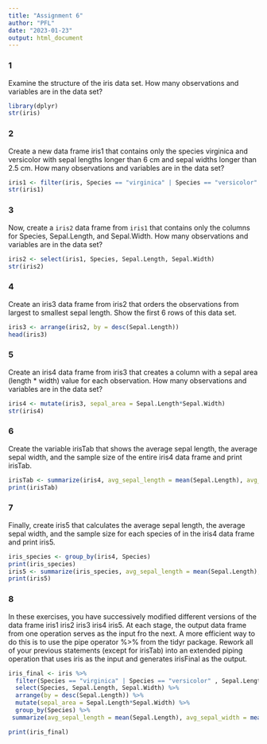 ```yaml
---
title: "Assignment 6"
author: "PFL"
date: "2023-01-23"
output: html_document
---
```


### 1 
Examine the structure of the iris data set. How many observations and variables are in the data set?

```r
library(dplyr)
str(iris)

```

### 2  
Create a new data frame iris1 that contains only the species virginica and versicolor with sepal lengths longer than 6 cm and sepal widths longer than 2.5 cm. How many observations and variables are in the data set?

```r
iris1 <- filter(iris, Species == "virginica" | Species == "versicolor" , Sepal.Length>6 , Sepal.Width>2.5)
str(iris1)
```

### 3 
Now, create a `iris2` data frame from `iris1` that contains only the columns for Species, Sepal.Length, and Sepal.Width. How many observations and variables are in the data set?

```r
iris2 <- select(iris1, Species, Sepal.Length, Sepal.Width)
str(iris2)
```
### 4  
Create an iris3 data frame from iris2 that orders the observations from largest to smallest sepal length. Show the first 6 rows of this data set.

```r
iris3 <- arrange(iris2, by = desc(Sepal.Length)) 
head(iris3)
```

### 5  
Create an iris4 data frame from iris3 that creates a column with a sepal area (length * width) value for each observation. How many observations and variables are in the data set?

```r
iris4 <- mutate(iris3, sepal_area = Sepal.Length*Sepal.Width)
str(iris4)

```

### 6  
Create the variable irisTab that shows the average sepal length, the average sepal width, and the sample size of the entire iris4 data frame and print irisTab.

```r
irisTab <- summarize(iris4, avg_sepal_length = mean(Sepal.Length), avg_sepal_width = mean(Sepal.Width), TotalNumber=n())
print(irisTab)
```

### 7  
Finally, create iris5 that calculates the average sepal length, the average sepal width, and the sample size for each species of in the iris4 data frame and print iris5.

```r

iris_species <- group_by(iris4, Species)
print(iris_species)
iris5 <- summarize(iris_species, avg_sepal_length = mean(Sepal.Length), avg_sepal_width = mean(Sepal.Width), TotalNumber=n())
print(iris5)
```

### 8  
In these exercises, you have successively modified different versions of the data frame iris1 iris2 iris3 iris4 iris5. At each stage, the output data frame from one operation serves as the input fro the next. A more efficient way to do this is to use the pipe operator %>% from the tidyr package. Rework all of your previous statements (except for irisTab) into an extended piping operation that uses iris as the input and generates irisFinal as the output.

```r
iris_final <- iris %>%
  filter(Species == "virginica" | Species == "versicolor" , Sepal.Length>6 , Sepal.Width>2.5) %>%
  select(Species, Sepal.Length, Sepal.Width) %>%
  arrange(by = desc(Sepal.Length)) %>%
  mutate(sepal_area = Sepal.Length*Sepal.Width) %>%
  group_by(Species) %>%
 summarize(avg_sepal_length = mean(Sepal.Length), avg_sepal_width = mean(Sepal.Width), TotalNumber=n())

print(iris_final)
```

